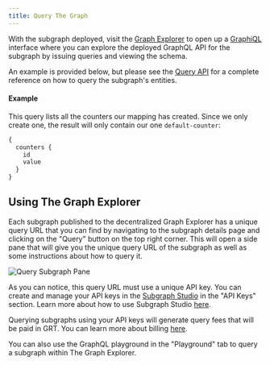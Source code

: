 ```yaml
---
title: Query The Graph
---
```


With the subgraph deployed, visit the [Graph Explorer](https://thegraph.com/explorer) to open up a [GraphiQL](https://github.com/graphql/graphiql) interface where you can explore the deployed GraphQL API for the subgraph by issuing queries and viewing the schema.

An example is provided below, but please see the [Query API](/developer/graphql-api) for a complete reference on how to query the subgraph's entities.

#### Example

This query lists all the counters our mapping has created. Since we only create one, the result will only contain our one `default-counter`:

```graphql
{
  counters {
    id
    value
  }
}
```

## Using The Graph Explorer

Each subgraph published to the decentralized Graph Explorer has a unique query URL that you can find by navigating to the subgraph details page and clicking on the "Query" button on the top right corner. This will open a side pane that will give you the unique query URL of the subgraph as well as some instructions about how to query it.

![Query Subgraph Pane](/img/query-subgraph-pane.png)

As you can notice, this query URL must use a unique API key. You can create and manage your API keys in the [Subgraph Studio](https://thegraph.com/studio) in the "API Keys" section. Learn more about how to use Subgraph Studio [here](/studio/subgraph-studio).

Querying subgraphs using your API keys will generate query fees that will be paid in GRT. You can learn more about billing [here](/studio/billing).

You can also use the GraphQL playground in the "Playground" tab to query a subgraph within The Graph Explorer.
